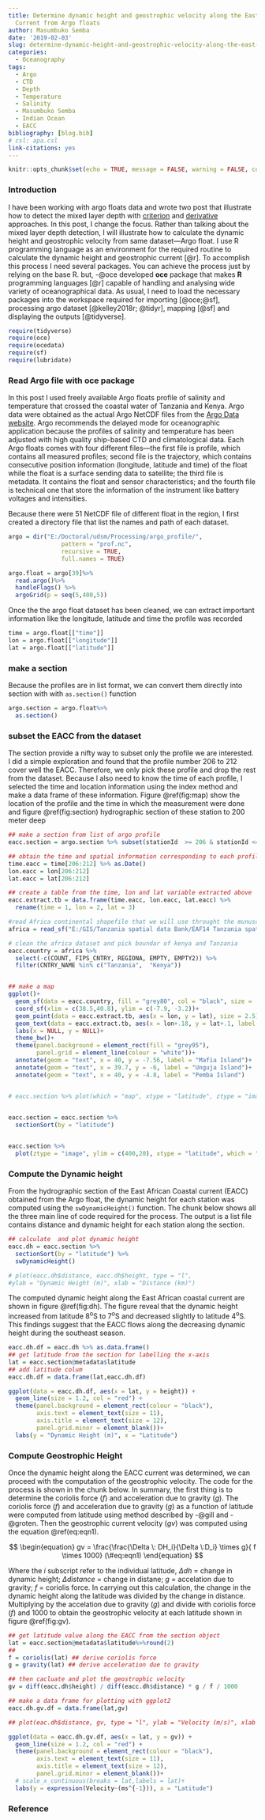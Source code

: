 ```yaml
---
title: Determine dynamic height and geostrophic velocity along the East African Coastal
  Current from Argo floats
author: Masumbuko Semba
date: '2019-02-03'
slug: determine-dynamic-height-and-geostrophic-velocity-along-the-east-african-coastal-current-from-argo-floats
categories:
  - Oceanography
tags:
  - Argo
  - CTD
  - Depth
  - Temperature
  - Salinity
  - Masumbuko Semba
  - Indian Ocean
  - EACC
bibliography: [blog.bib]
# csl: apa.csl
link-citations: yes
---
```



```r
knitr::opts_chunk$set(echo = TRUE, message = FALSE, warning = FALSE, comment = "")
```

###  Introduction
I have been working with argo floats data and wrote two post that illustrate how to detect the mixed layer depth with [criterion](https://semba-blog.netlify.com/02/01/2019/compute-the-mixed-layer-depth-mld-along-the-east-african-coastal-current-from-argo-floats-data/)  and [derivative](https://semba-blog.netlify.com/02/02/2019/using-the-derivative-approach-to-detect-the-mixed-layer-depth-mld-along-the-east-african-coastal-current-from-argo-float-dataset/) approaches. In this post, I change the focus. Rather than talking about the mixed layer depth detection, I will illustrate how to calculate the dynamic height and geostrophic velocity from same dataset---Argo float. I use R programming language as an environment for the required routine to calculate the dynamic height and geostrophic current [@r]. To accomplish this process I need several packages. You can achieve the process just by relying on the base R. but, -@oce developed **oce** package that makes **R** programming languages [@r] capable of handling and analysing wide variety of oceanographical data. As  usual, I need to load the necessary packages into the workspace required for importing [@oce;@sf], processing argo dataset [@kelley2018r; @tidyr], mapping [@sf] and displaying the outputs [@tidyverse].
```r
require(tidyverse)
require(oce)
require(ocedata)
require(sf)
require(lubridate)
```


### Read Argo file with oce package
In this post I used freely available Argo floats profile of salinity and temperature that crossed the coastal water of Tanzania and Kenya. Argo data were obtained  as the actual Argo NetCDF files from the [Argo Data website](http://www.argo.ucsd.edu/Argo_data_and.html). Argo recommends the delayed mode for oceanographic application because the profiles of salinity and temperature has been adjusted with high quality ship-based CTD and climatological data. Each Argo floats comes with four different files---the first file is profile, which contains all measured profiles; second file is the trajectory, which contains consecutive position information (longitude, latitude and time) of the float while the float is a surface sending data to satellite; the third file is metadata. It contains the float and sensor characteristics; and the fourth file is technical one that store the information of the instrument like battery voltages and intensities. 

Because there were 51 NetCDF file of different float in the region, I first created a directory file that list the names and path of each dataset.
```r
argo = dir("E:/Doctoral/udsm/Processing/argo_profile/", 
               pattern = "prof.nc",
               recursive = TRUE, 
               full.names = TRUE)
```

```r
argo.float = argo[39]%>% 
  read.argo()%>% 
  handleFlags() %>% 
  argoGrid(p = seq(5,400,5))

```

Once the the argo float dataset has been cleaned, we can extract important information like the longitude, latitude and time the profile was recorded
```r
time = argo.float[["time"]]
lon = argo.float[["longitude"]]
lat = argo.float[["latitude"]]

```

### make a section
Because the profiles are in list format, we can convert them directly into section with with `as.section()` function
```r

argo.section = argo.float%>%  
  as.section()
```

### subset the EACC from the dataset
The section provide a nifty way to subset only the profile we are interested. I did a simple exploration and found that the profile number 206 to 212 cover well the EACC. Therefore, we only pick these profile and drop the rest from the dataset. Because I also need to know the time of each profile, I selected the time and location information using the index method and make a data frame of these information. Figure \@ref(fig:map) show the location of the profile and the time in which the measurement were done and figure \@ref(fig:section) hydrographic section of these station to 200 meter deep

```r
## make a section from list of argo profile
eacc.section = argo.section %>% subset(stationId  >= 206 & stationId <= 212)

## obtain the time and spatial information corresponding to each profile
time.eacc = time[206:212] %>% as.Date()
lon.eacc = lon[206:212]
lat.eacc = lat[206:212]

## create a table from the time, lon and lat variable extracted above
eacc.extract.tb = data.frame(time.eacc, lon.eacc, lat.eacc) %>% 
  rename(time = 1, lon = 2, lat = 3)
```

```r

#read Africa continental shapefile that we will use throught the munuscript as basemap dataset for maps
africa = read_sf("E:/GIS/Tanzania spatial data Bank/EAF14 Tanzania spatial datasets/africa/Spatial/AdmInfr/afcntry.shp")

# clean the africa dataset and pick boundar of kenya and Tanzania
eacc.country = africa %>% 
  select(-c(COUNT, FIPS_CNTRY, REGIONA, EMPTY, EMPTY2)) %>%
  filter(CNTRY_NAME %in% c("Tanzania",  "Kenya"))


## make a map
ggplot()+
  geom_sf(data = eacc.country, fill = "grey80", col = "black", size = .5)+
  coord_sf(xlim = c(38.5,40.8), ylim = c(-7.9, -3.2))+
  geom_point(data = eacc.extract.tb, aes(x = lon, y = lat), size = 2.5) +
  geom_text(data = eacc.extract.tb, aes(x = lon+.18, y = lat+.1, label = time))+
  labs(x = NULL, y = NULL)+
  theme_bw()+
  theme(panel.background = element_rect(fill = "grey95"),
        panel.grid = element_line(colour = "white"))+
  annotate(geom = "text", x = 40, y = -7.56, label = "Mafia Island")+
  annotate(geom = "text", x = 39.7, y = -6, label = "Unguja Island")+
  annotate(geom = "text", x = 40, y = -4.8, label = "Pemba Island")


# eacc.section %>% plot(which = "map", xtype = "latitude", ztype = "image")
  
```


```r
eacc.section = eacc.section %>% 
  sectionSort(by = "latitude") 


eacc.section %>% 
  plot(ztype = "image", ylim = c(400,20), xtype = "latitude", which = "temperature")


```

### Compute the Dynamic height

From the hydrographic section of the East African Coastal current (EACC) obtained from the Argo float, the dynamic height for each station was computed using the `swDynamicHeight()` function. The chunk below shows all the three main line of code required for the process. The output is a list file contains distance and dynamic height for each station along the section. 

```r
## calculate  and plot dynamic height
eacc.dh = eacc.section %>% 
  sectionSort(by = "latitude") %>%
  swDynamicHeight() 

# plot(eacc.dh$distance, eacc.dh$height, type = "l", 
#ylab = "Dynamic Height (m)", xlab = "Distance (km)")
```


The computed dynamic height along the East African coastal current are shown in figure \@ref(fig:dh). The figure reveal that the dynamic height increased from latitude 8^o^S to 7^o^S and decreased slightly to latitude 4^o^S. This findings suggest that the EACC flows along the decreasing dynamic height during the southeast season. 

```r

eacc.dh.df = eacc.dh %>% as.data.frame()
## get latitude from the section for labelling the x-axis
lat = eacc.section@metadata$latitude
## add latitude colum
eacc.dh.df = data.frame(lat,eacc.dh.df)

ggplot(data = eacc.dh.df, aes(x = lat, y = height)) + 
  geom_line(size = 1.2, col = "red") +
  theme(panel.background = element_rect(colour = "black"),
        axis.text = element_text(size = 11),
        axis.title = element_text(size = 12),
        panel.grid.minor = element_blank())+
  labs(y = "Dynamic Height (m)", x = "Latitude")
```

### Compute Geostrophic Height
Once the dynamic height along the EACC current was determined, we  can proceed with the computation of the geostrophic velocity. The code for the process is shown in the chunk below. In summary, the first thing is to determine the coriolis force ($f$) and acceleration due to gravity ($g$). The coriolis force ($f$) and acceleration due to gravity ($g$) as a function of latitude were computed from latitude using method described by -@gill and -@groten. Then the geostrophic current velocity ($gv$) was computed using the equation \@ref(eq:eqn1). 

$$
\begin{equation}
gv = \frac{\frac{\Delta \: DH_i}{\Delta \:D_i} \times g}{ f \times 1000} (\#eq:eqn1)
\end{equation}
$$

Where the $i$ subscript refer to the individual latitude, $\Delta dh$ = change in dynamic height; $\Delta distance$ =  change in distane; $g$ = accelation due to gravity; $f$ = coriolis force. In carrying out this calculation, the change in the dynamic height along the latitude was divided by the change in distance. Multiplying by the accelation due to gravity ($g$)  and divide with coriolis force ($f$) and 1000 to obtain the geostrophic velocity at each latitude shown in figure \@ref(fig:gv). 

```r

## get latitude value along the EACC from the section object
lat = eacc.section@metadata$latitude%>%round(2)
## 
f = coriolis(lat) ## derive coriolis force
g = gravity(lat) ## derive acceleration due to gravity

## then cacluate and plot the geostrophic velocity
gv = diff(eacc.dh$height) / diff(eacc.dh$distance) * g / f / 1000

## make a data frame for plotting with ggplot2
eacc.dh.gv.df = data.frame(lat,gv)

## plot(eac.dh$distance, gv, type = "l", ylab = "Velocity (m/s)", xlab = "Distance (km)")
```


```r

ggplot(data = eacc.dh.gv.df, aes(x = lat, y = gv)) + 
  geom_line(size = 1.2, col = "red") +
  theme(panel.background = element_rect(colour = "black"),
        axis.text = element_text(size = 11),
        axis.title = element_text(size = 12),
        panel.grid.minor = element_blank())+
  # scale_x_continuous(breaks = lat,labels = lat)+
  labs(y = expression(Velocity~(ms^{-1})), x = "Latitude")

```


### Reference
